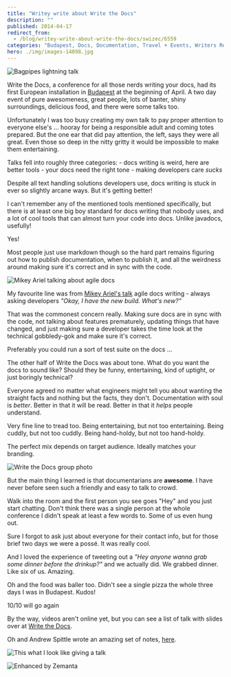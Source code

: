```yaml
---
title: "Writey write about Write the Docs"
description: ""
published: 2014-04-17
redirect_from:
  - /blog/writey-write-about-write-the-docs/swizec/6559
categories: "Budapest, Docs, Documentation, Travel + Events, Writers Resources"
hero: ./img/images-14098.jpg
---
```


![Bagpipes lightning talk](./img/images-14098.jpg)

Write the Docs, a conference for all those nerds writing your docs, had its first European installation in [Budapest](<http://maps.google.com/maps?ll=47.4719444444,19.0502777778&spn=0.1,0.1&q=47.4719444444,19.0502777778 (Budapest)&t=h> "Budapest") at the beginning of April. A two day event of pure awesomeness, great people, lots of banter, shiny surroundings, delicious food, and there were some talks too.

Unfortunately I was too busy creating my own talk to pay proper attention to everyone else's ... hooray for being a responsible adult and coming totes prepared. But the one ear that did pay attention, the left, says they were all great. Even those so deep in the nitty gritty it would be impossible to make them entertaining.

Talks fell into roughly three categories: - docs writing is weird, here are better tools - your docs need the right tone - making developers care _sucks_

Despite all text handling solutions developers use, docs writing is stuck in ever so slightly arcane ways. But it's getting better!

I can't remember any of the mentioned tools mentioned specifically, but there is at least one big boy standard for docs writing that nobody uses, and a lot of cool tools that can almost turn your code into docs. Unlike javadocs, usefully!

Yes!

Most people just use markdown though so the hard part remains figuring out how to publish documentation, when to publish it, and all the weirdness around making sure it's correct and in sync with the code.

![Mikey Ariel talking about agile docs](./img/images-14099.jpg)

My favourite line was from [Mikey Ariel's talk](http://docs.writethedocs.org/2014/eu/talks/#mikey-ariel-your-personal-tech-writing-agile-manifesto-or-scrum-is-not-a-4-character-word) agile docs writing - always asking developers _"Okay, I have the new build. What's new?"_

That was the commonest concern really. Making sure docs are in sync with the code, not talking about features prematurely, updating things that have changed, and just making sure a developer takes the time look at the technical gobbledy-gok and make sure it's correct.

Preferably you could run a sort of test suite on the docs ...

The other half of Write the Docs was about tone. What do you want the docs to sound like? Should they be funny, entertaining, kind of uptight, or just boringly technical?

Everyone agreed no matter what engineers might tell you about wanting the straight facts and nothing but the facts, they don't. Documentation with soul is _better_. Better in that it will be read. Better in that it _helps_ people understand.

Very fine line to tread too. Being entertaining, but not too entertaining. Being cuddly, but not too cuddly. Being hand-holdy, but not too hand-holdy.

The perfect mix depends on target audience. Ideally matches your branding.

![Write the Docs group photo](./img/images-14100.jpg)

But the main thing I learned is that documentarians are **awesome**. I have never before seen such a friendly and easy to talk to crowd.

Walk into the room and the first person you see goes "Hey" and you just start chatting. Don't think there was a single person at the whole conference I didn't speak at least a few words to. Some of us even hung out.

Sure I forgot to ask just about everyone for their contact info, but for those brief two days we were a possé. It was really cool.

And I loved the experience of tweeting out a _"Hey anyone wanna grab some dinner before the drinkup?"_ and we actually did. We grabbed dinner. Like six of us. Amazing.

Oh and the food was baller too. Didn't see a single pizza the whole three days I was in Budapest. Kudos!

10/10 will go again

By the way, videos aren't online yet, but you can see a list of talk with slides over at [Write the Docs](http://docs.writethedocs.org/2014/eu/talks/).

Oh and Andrew Spittle wrote an amazing set of notes, [here](http://andrewspittle.com/).

![This what I look like giving a talk](./img/images-14102.jpg)

![Enhanced by Zemanta](https://img.zemanta.com/zemified_e.png?x-id=14ae67ee-aaa1-4867-aa04-26a09ecc0204)
